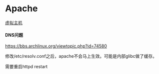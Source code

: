 =Apache=

[[virtualhost|虚拟主机]]

==== DNS问题 ====
https://bbs.archlinux.org/viewtopic.php?id=74580

修改/etc/resolv.conf之后，apache不会马上生效。可能是内部glibc做了缓存。

需要重启httpd restart
